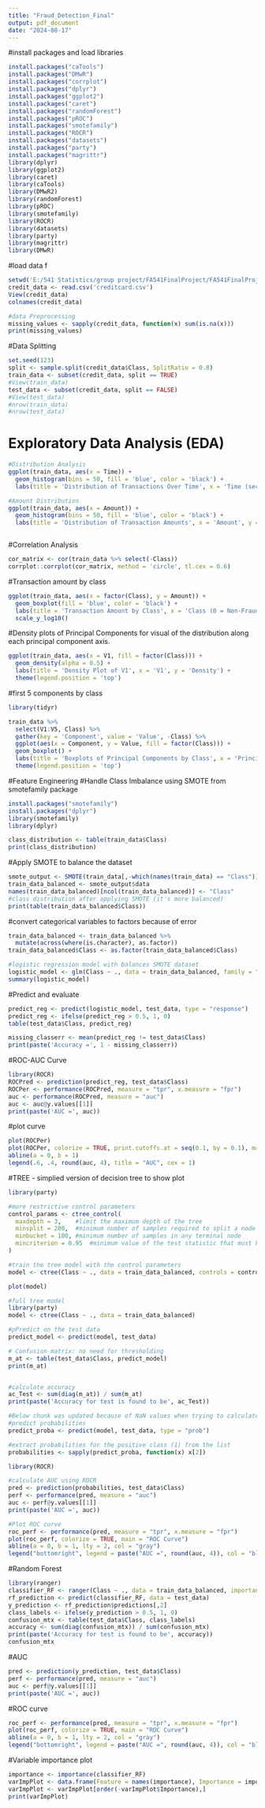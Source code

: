 ---
title: "Fraud_Detection_Final"
output: pdf_document
date: "2024-08-17"
---

#install packages and load libraries
```{r}
install.packages("caTools")
install.packages("DMwR")
install.packages("corrplot")
install.packages("dplyr")
install.packages("ggplot2")
install.packages("caret")
install.packages("randomForest")
install.packages("pROC")
install.packages("smotefamily")
install.packages("ROCR")
install.packages("datasets")
install.packages("party")
install.packages("magrittr")
library(dplyr)
library(ggplot2)
library(caret)
library(caTools)
library(DMwR2)
library(randomForest)
library(pROC)
library(smotefamily)
library(ROCR)
library(datasets)
library(party)
library(magrittr)
library(DMwR)


```


#load data f
```{r}
setwd('E:/541 Statistics/group project/FA541FinalProject/FA541FinalProject')
credit_data <- read.csv('creditcard.csv')
View(credit_data)
colnames(credit_data)

#data Preprocessing
missing_values <- sapply(credit_data, function(x) sum(is.na(x)))
print(missing_values)

```

#Data Splitting

```{r}

set.seed(123)
split <- sample.split(credit_data$Class, SplitRatio = 0.8)
train_data <- subset(credit_data, split == TRUE)
#View(train_data)
test_data <- subset(credit_data, split == FALSE)
#View(test_data)
#nrow(train_data)  
#nrow(test_data) 

```

# Exploratory Data Analysis (EDA)

```{r}

#Distribution Analysis
ggplot(train_data, aes(x = Time)) + 
  geom_histogram(bins = 50, fill = 'blue', color = 'black') + 
  labs(title = 'Distribution of Transactions Over Time', x = 'Time (seconds)', y = 'Count')


```


```{r}

#Amount Distribution
ggplot(train_data, aes(x = Amount)) + 
  geom_histogram(bins = 50, fill = 'blue', color = 'black') + 
  labs(title = 'Distribution of Transaction Amounts', x = 'Amount', y = 'Count')



```

#Correlation Analysis
```{r}

cor_matrix <- cor(train_data %>% select(-Class))
corrplot::corrplot(cor_matrix, method = 'circle', tl.cex = 0.6)

```

#Transaction amount by class
```{r}

ggplot(train_data, aes(x = factor(Class), y = Amount)) +
  geom_boxplot(fill = 'blue', color = 'black') +
  labs(title = 'Transaction Amount by Class', x = 'Class (0 = Non-Fraudulent, 1 = Fraudulent)', y = 'Amount') +
  scale_y_log10()  

```


#Density plots of Principal Components for visual of the distribution along each principal component axis.
```{r}

ggplot(train_data, aes(x = V1, fill = factor(Class))) +
  geom_density(alpha = 0.5) +
  labs(title = 'Density Plot of V1', x = 'V1', y = 'Density') +
  theme(legend.position = 'top')

```

#first 5 components by class
```{r}

library(tidyr)

train_data %>%
  select(V1:V5, Class) %>%
  gather(key = 'Component', value = 'Value', -Class) %>%
  ggplot(aes(x = Component, y = Value, fill = factor(Class))) +
  geom_boxplot() +
  labs(title = 'Boxplots of Principal Components by Class', x = 'Principal Component', y = 'Value') +
  theme(legend.position = 'top')

```



#Feature Engineering
#Handle Class Imbalance using SMOTE from smotefamily package

```{r}
install.packages("smotefamily")
install.packages("dplyr")
library(smotefamily)
library(dplyr)

class_distribution <- table(train_data$Class)
print(class_distribution)

```

#Apply SMOTE to balance the dataset

```{r}

smote_output <- SMOTE(train_data[,-which(names(train_data) == "Class")], train_data$Class)
train_data_balanced <- smote_output$data
names(train_data_balanced)[ncol(train_data_balanced)] <- "Class"
#class distribution after applying SMOTE (it's more balanced)
print(table(train_data_balanced$Class))


```


#convert categorical variables to factors because of error
```{r}

train_data_balanced <- train_data_balanced %>% 
  mutate(across(where(is.character), as.factor))
train_data_balanced$Class <- as.factor(train_data_balanced$Class)

```



```{r}

#logistic regression model with balances SMOTE dataset
logistic_model <- glm(Class ~ ., data = train_data_balanced, family = "binomial")
summary(logistic_model)

```



#Predict and evaluate
```{r}

predict_reg <- predict(logistic_model, test_data, type = "response")
predict_reg <- ifelse(predict_reg > 0.5, 1, 0)
table(test_data$Class, predict_reg)

missing_classerr <- mean(predict_reg != test_data$Class)
print(paste('Accuracy =', 1 - missing_classerr))

```



#ROC-AUC Curve
```{r}
library(ROCR)
ROCPred <- prediction(predict_reg, test_data$Class)
ROCPer <- performance(ROCPred, measure = "tpr", x.measure = "fpr")
auc <- performance(ROCPred, measure = "auc")
auc <- auc@y.values[[1]]
print(paste('AUC =', auc))

```


#plot curve
```{r}

plot(ROCPer)
plot(ROCPer, colorize = TRUE, print.cutoffs.at = seq(0.1, by = 0.1), main = "ROC CURVE")
abline(a = 0, b = 1)
legend(.6, .4, round(auc, 4), title = "AUC", cex = 1)

```


#TREE - simplied version of decision tree to show plot
```{r}
library(party)

#more restrictive control parameters
control_params <- ctree_control(
  maxdepth = 3,    #limit the maximum depth of the tree
  minsplit = 200,  #minimum number of samples required to split a node
  minbucket = 100, #minimum number of samples in any terminal node
  mincriterion = 0.95  #minimum value of the test statistic that must be exceeded in order to split a node
)

#train the tree model with the control parameters
model <- ctree(Class ~ ., data = train_data_balanced, controls = control_params)

plot(model)

```


```{r}

#full tree model
library(party)
model <- ctree(Class ~ ., data = train_data_balanced)

#pPredict on the test data
predict_model <- predict(model, test_data)

# Confusion matrix: no need for thresholding
m_at <- table(test_data$Class, predict_model)
print(m_at)


#calculate accuracy
ac_Test <- sum(diag(m_at)) / sum(m_at)
print(paste('Accuracy for test is found to be', ac_Test))

```



```{r}

#Below chunk was updated because of NaN values when trying to calculate AUC
#predict probabilities
predict_proba <- predict(model, test_data, type = "prob")

#extract probabilities for the positive class (1) from the list
probabilities <- sapply(predict_proba, function(x) x[2])

library(ROCR)

#calculate AUC using ROCR
pred <- prediction(probabilities, test_data$Class)
perf <- performance(pred, measure = "auc")
auc <- perf@y.values[[1]]
print(paste('AUC =', auc))

```


```{r}

#Plot ROC curve
roc_perf <- performance(pred, measure = "tpr", x.measure = "fpr")
plot(roc_perf, colorize = TRUE, main = "ROC Curve")
abline(a = 0, b = 1, lty = 2, col = "gray")
legend("bottomright", legend = paste("AUC =", round(auc, 4)), col = "black", lty = 1)

```

#Random Forest
```{r}

library(ranger)
classifier_RF <- ranger(Class ~ ., data = train_data_balanced, importance = 'impurity', probability = TRUE, num.trees = 500)
rf_prediction <- predict(classifier_RF, data = test_data)
y_prediction <- rf_prediction$predictions[,2]
class_labels <- ifelse(y_prediction > 0.5, 1, 0)
confusion_mtx <- table(test_data$Class, class_labels)
accuracy <- sum(diag(confusion_mtx)) / sum(confusion_mtx)
print(paste('Accuracy for test is found to be', accuracy))
confusion_mtx

```


#AUC
```{r}

pred <- prediction(y_prediction, test_data$Class)
perf <- performance(pred, measure = "auc")
auc <- perf@y.values[[1]]
print(paste('AUC =', auc))

```


#ROC curve
```{r}

roc_perf <- performance(pred, measure = "tpr", x.measure = "fpr")
plot(roc_perf, colorize = TRUE, main = "ROC Curve")
abline(a = 0, b = 1, lty = 2, col = "gray")
legend("bottomright", legend = paste("AUC =", round(auc, 4)), col = "black", lty = 1)

```


#Variable importance plot
```{r}

importance <- importance(classifier_RF)
varImpPlot <- data.frame(Feature = names(importance), Importance = importance)
varImpPlot <- varImpPlot[order(-varImpPlot$Importance),]
print(varImpPlot)

```









